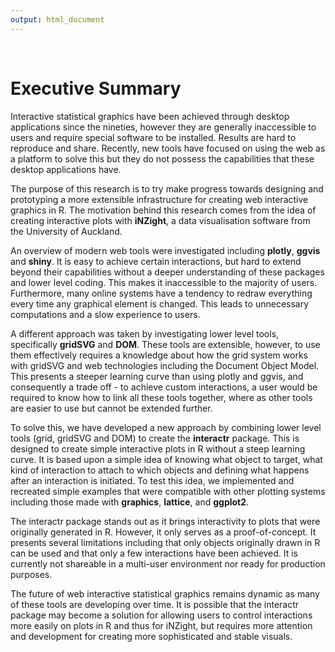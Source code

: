 ```yaml
---
output: html_document
---
```


<br>

# Executive Summary{-}

Interactive statistical graphics have been achieved through desktop applications
since the nineties, however they are generally inaccessible to users and require special
software to be installed. Results are hard to reproduce and share. Recently, new tools have focused on
using the web as a platform to solve this but they do not possess the capabilities
that these desktop applications have.

The purpose of this research is to try make progress towards designing and prototyping a
more extensible infrastructure for creating web interactive graphics in R.
The motivation behind this research comes from the idea of creating interactive
 plots with **iNZight**, a data visualisation software from the University of Auckland.

An overview of modern web tools were investigated including **plotly**, **ggvis** and
**shiny**.  It is easy to achieve certain interactions, but hard to extend beyond their capabilities without a deeper understanding of these packages and lower level coding. This makes it inaccessible to the majority of users.  Furthermore, many online systems have a
tendency to redraw everything every time any graphical element is changed. This
leads to unnecessary computations and a slow experience to users.

A different approach was taken by investigating lower level tools, specifically **gridSVG** and **DOM**. These tools are extensible, however, to use them effectively requires a
knowledge about how the grid system works with gridSVG and web technologies including the Document Object Model. This presents a steeper learning curve than using plotly and ggvis, and consequently a trade off - to achieve custom interactions, a user would be required to know how to link all these tools together, where as other tools are easier to use but cannot be extended further.

To solve this, we have developed a new approach by
combining lower level tools (grid, gridSVG and DOM) to create the
**interactr** package. This is designed to create simple
interactive plots in R without a steep learning curve. It is based upon a simple
idea of knowing what object to target, what kind of interaction to attach to
which objects and defining what happens after an interaction is initiated. To
test this idea, we implemented and recreated simple examples that were
compatible with other plotting systems including those made with
**graphics**, **lattice**, and **ggplot2**.

The interactr package stands out as it brings interactivity to plots that
were originally generated in R. However, it only serves
as a proof-of-concept. It presents several limitations including that only
objects originally drawn in R can be used and that only a few
interactions have been achieved. It is currently not shareable
in a multi-user environment nor ready for production purposes.

The future of web interactive statistical graphics remains dynamic as many
of these tools are developing over time. It is possible that the interactr
package may become a solution for allowing users to control interactions more
easily on plots in R and thus for iNZight, but requires more attention and
development for creating more sophisticated and stable visuals.
